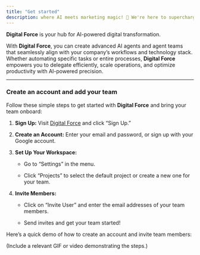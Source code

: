 ```yaml
---
title: "Get started"
description: where AI meets marketing magic! 🚀 We're here to supercharge your strategies, maximize engagement, and drive incredible results
---
```


**Digital Force** is your hub for AI-powered digital transformation.

With **Digital Force**, you can create advanced AI agents and agent teams that seamlessly align with your company’s workflows and technology stack. Whether automating specific tasks or entire processes, **Digital Force** empowers you to delegate efficiently, scale operations, and optimize productivity with AI-powered precision.

***

### **Create an account and add your team**

Follow these simple steps to get started with **Digital Force** and bring your team onboard:

1. **Sign Up:** Visit [Digital Force](https://digitalforce.allaboutai.com) and click “Sign Up.”

2. **Create an Account:** Enter your email and password, or sign up with your Google account.

3. **Set Up Your Workspace:**

   * Go to “Settings” in the menu.

   * Click “Projects” to select the default project or create a new one for your team.

4. **Invite Members:**

   * Click on “Invite User” and enter the email addresses of your team members.

   * Send invites and get your team started!

Here’s a quick demo of how to create an account and invite team members:

(Include a relevant GIF or video demonstrating the steps.)